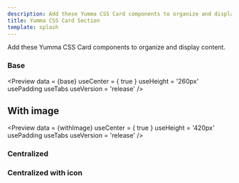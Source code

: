 ```yaml
---
description: Add these Yumma CSS Card components to organize and display content.
title: Yumma CSS Card Section
template: splash
---
```



Add these Yumma CSS Card components to organize and display content.

### Base

<Preview
  data = {base}
  useCenter = { true }
  useHeight = '260px' 
  usePadding
  useTabs
  useVersion = 'release'
/>

## With image

<Preview
  data = {withImage}
  useCenter = { true }
  useHeight = '420px' 
  usePadding
  useTabs
  useVersion = 'release'
/>

### Centralized

<Preview
  data = {centralized}
  useHeight = '270px' 
  usePadding
  useTabs
  useVersion = 'release'
/>

### Centralized with icon

<Preview
  data = {centralizedWithIcon}
  useHeight = '270px' 
  usePadding
  useTabs
  useVersion = 'release'
/>